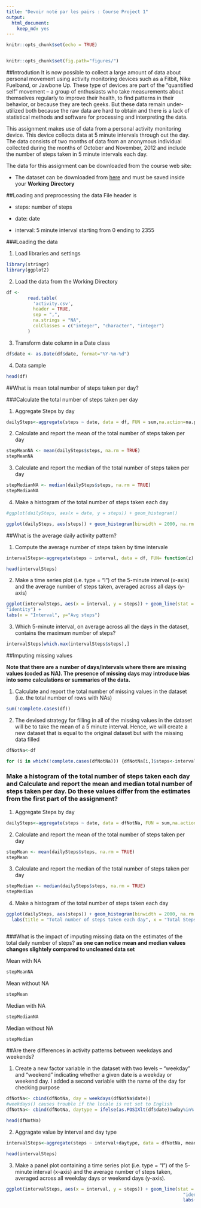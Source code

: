 ```yaml
---
title: "Devoir noté par les pairs : Course Project 1"
output: 
  html_document: 
    keep_md: yes
---
```


```r
knitr::opts_chunk$set(echo = TRUE)


knitr::opts_chunk$set(fig.path="figures/")

```
##Introdution
It is now possible to collect a large amount of data about personal movement using activity monitoring devices such as a Fitbit, Nike Fuelband, or Jawbone Up. These type of devices are part of the “quantified self” movement – a group of enthusiasts who take measurements about themselves regularly to improve their health, to find patterns in their behavior, or because they are tech geeks. But these data remain under-utilized both because the raw data are hard to obtain and there is a lack of statistical methods and software for processing and interpreting the data.

This assignment makes use of data from a personal activity monitoring device. This device collects data at 5 minute intervals through out the day. The data consists of two months of data from an anonymous individual collected during the months of October and November, 2012 and include the number of steps taken in 5 minute intervals each day.

The data for this assignment can be downloaded from the course web site:

* The dataset can be downloaded from [here](https://d396qusza40orc.cloudfront.net/repdata%2Fdata%2Factivity.zip)
and must be saved inside your **Working Directory**

##Loading and preprocessing the data
File header is

 * steps: number of steps
 
 * date: date
 
 * interval: 5 minute interval starting from 0 ending to 2355
 
###Loading the data

1. Load libraries and settings
```r
library(stringr)
library(ggplot2)


```

2. Load the data from the Working Directory

```r

df <-
        read.table(
          'activity.csv',
          header = TRUE,
          sep = ",",
          na.strings = "NA",
          colClasses = c("integer", "character", "integer")
        )
```
3. Transform date column in a Date class
```r

df$date <- as.Date(df$date, format="%Y-%m-%d")

```
4. Data sample
```r
head(df)
```


<!--    Process/transform the data (if necessary) into a format suitable for your analysis -->

##What is mean total number of steps taken per day?

<!--For this part of the assignment, you can ignore the missing values in the dataset. -->

###Calculate the total number of steps taken per day
<!--If you do not understand the difference between a histogram and a barplot, research the         difference between them. -->


1. Aggregate Steps by day
```r
dailySteps<-aggregate(steps ~ date, data = df, FUN = sum,na.action=na.pass)
```
    
2. Calculate and report the mean of the total number of steps taken per day
    
```r
stepMeanNA <- mean(dailySteps$steps, na.rm = TRUE)
stepMeanNA
```

3. Calculate and report the median of the total number of steps taken per day
```r
stepMedianNA <- median(dailySteps$steps, na.rm = TRUE)
stepMedianNA
```
4. Make a histogram of the total number of steps taken each day

```r
#ggplot(dailySteps, aes(x = date, y = steps)) + geom_histogram()

ggplot(dailySteps, aes(steps)) + geom_histogram(binwidth = 2000, na.rm = TRUE) + labs(title = "Total number of steps taken each day", x = "Total Steps Per Day", y = "Frequency")

```


##What is the average daily activity pattern?

1. Compute the average number of steps taken by time intervale
```r
intervalSteps<-aggregate(steps ~ interval, data = df, FUN= function(z) mean(z, na.rm = TRUE) ,na.action=na.pass)

head(intervalSteps)
```

2. Make a time series plot (i.e. type = "l") of the 5-minute interval (x-axis) and the average number of steps taken, averaged across all days (y-axis)

```r
ggplot(intervalSteps, aes(x = interval, y = steps)) + geom_line(stat =
"identity") +
labs(x = "Interval", y="Avg steps") 
```

3. Which 5-minute interval, on average across all the days in the dataset, contains the maximum number of steps?

```r
intervalSteps[which.max(intervalSteps$steps),]
```
##Imputing missing values

**Note that there are a number of days/intervals where there are missing values (coded as NA). The presence of missing days may introduce bias into some calculations or summaries of the data.**

1. Calculate and report the total number of missing values in the dataset (i.e. the total number of rows with NAs)
```r
sum(!complete.cases(df))
```
2.  The devised strategy for filling in all of the missing values in the dataset will be to take the mean of a 5 minute interval. Hence, we will create a new dataset that is equal to the original dataset but with the missing data filled
```r
dfNotNa<-df

for (i in which(!complete.cases(dfNotNa))) {dfNotNa[i,]$steps<-intervalSteps[intervalSteps$interval==dfNotNa[i,]$interval,]$steps}
```

###    Make a histogram of the total number of steps taken each day and Calculate and report the mean and median total number of steps taken per day. Do these values differ from the estimates from the first part of the assignment? 
    
    
1. Aggregate Steps by day
```r
dailySteps<-aggregate(steps ~ date, data = dfNotNa, FUN = sum,na.action=na.pass)
```
    
2. Calculate and report the mean of the total number of steps taken per day
    
```r
stepMean <- mean(dailySteps$steps, na.rm = TRUE)
stepMean
```

3. Calculate and report the median of the total number of steps taken per day
```r
stepMedian <- median(dailySteps$steps, na.rm = TRUE)
stepMedian
```
4. Make a histogram of the total number of steps taken each day

```r

ggplot(dailySteps, aes(steps)) + geom_histogram(binwidth = 2000, na.rm = TRUE) +
  labs(title = "Total number of steps taken each day", x = "Total Steps Per Day", y = "Frequency")



```

###What is the impact of imputing missing data on the estimates of the total daily number of steps?
**as one can notice mean and median values changes slightely compared to uncleaned data set**

Mean with NA
```r
stepMeanNA
```
Mean without NA
```r
stepMean
```

Median with NA
```r
stepMedianNA
```
Median without NA
```r
stepMedian
```

##Are there differences in activity patterns between weekdays and weekends?

<!--For this part the weekdays() function may be of some help here. Use the dataset with the filled-in missing values for this part. -->

1. Create a new factor variable in the dataset with two levels – “weekday” and “weekend” indicating whether a given date is a weekday or weekend day. I added a second variable with the name of the day for checking purpose

```r
dfNotNa<- cbind(dfNotNa, day = weekdays(dfNotNa$date))
#weekdays() causes trouble if the locale is not set to English
dfNotNa<- cbind(dfNotNa, daytype = ifelse(as.POSIXlt(df$date)$wday%in% c(0,6),"weekend","weekday"))

head(dfNotNa)
```

2. Aggragate value by interval and day type
```r
intervalSteps<-aggregate(steps ~ interval+daytype, data = dfNotNa, mean ,na.action=na.pass)

head(intervalSteps)
```

3. Make a panel plot containing a time series plot (i.e. type = "l") of the 5-minute interval (x-axis) and the average number of steps taken, averaged across all weekday days or weekend days (y-axis).

```r

ggplot(intervalSteps, aes(x = interval, y = steps)) + geom_line(stat =
                                                                  "identity") + facet_wrap( ~ daytype, ncol = 1) +
                                                                  labs(x = "Interval", y = "Avg steps") 

```

<!--See the README file in the GitHub repository to see an example of what this plot should look like using simulated data. -->

